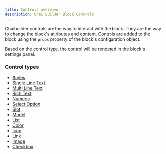 ```yaml
---
title: Controls overview
description: Chai Builder Block Controls
---
```


Chaibuilder controls are the way to interact with the block. They are the way to change the block's attributes and content.
Controls are added to the block using the `props` property of the block's configuration object.

Based on the control type, the control will be rendered in the block's settings panel.

### Control types

- [Styles](/controls/styles)
- [Single Line Text](/controls/single-line-text)
- [Multi Line Text](/controls/multi-line-text)
- [Rich Text](/controls/rich-text)
- [Numeric](/controls/numeric)
- [Select Option](/controls/select-options)
- [Slot](/controls/slot)
- [Model](/controls/model)
- [List](/controls/list)
- [Color](/controls/color)
- [Icon](/controls/icon)
- [Link](/controls/link)
- [Image](/controls/image)
- [Checkbox](/controls/checkbox)
